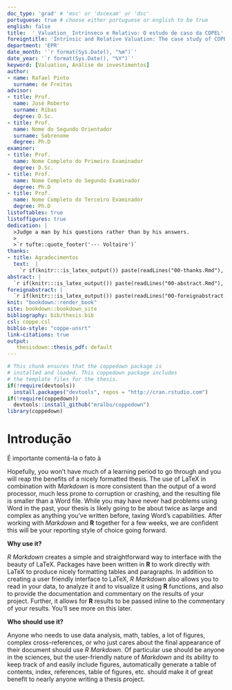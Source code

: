 ```yaml
---
doc_type: 'grad' # 'msc' or 'dscexam' or 'dsc'
portuguese: true # choose either portuguese or english to be true
english: false 
title:  '_Valuation_ Intrínseco e Relativo: O estudo de caso da COPEL'
foreigntitle: 'Intrinsic and Relative Valuation: The case study of COPEL'
department: 'EPR'
date_month: '`r format(Sys.Date(), "%m")`'
date_year: '`r format(Sys.Date(), "%Y")`'
keyword: [Valuation, Análise de investimentos]
author:
- name: Rafael Pinto
  surname: de Freitas
advisor:
- title: Prof.
  name: José Roberto
  surname: Ribas
  degree: D.Sc.
- title: Prof.
  name: Nome do Segundo Orientador
  surname: Sobrenome
  degree: Ph.D
examiner:
- title: Prof.
  name: Nome Completo do Primeiro Examinador
  degree: D.Sc.
- title: Prof.
  name: Nome Completo do Segundo Examinador
  degree: Ph.D
- title: Prof.
  name: Nome Completo do Terceiro Examinador
  degree: Ph.D
listoftables: true
listoffigures: true
dedication: |
  >Judge a man by his questions rather than by his answers.
  >
  >`r tufte::quote_footer('--- Voltaire')`
thanks:
- title: Agradecimentos
  text:  |
    `r if(knitr:::is_latex_output()) paste(readLines("00-thanks.Rmd"), collapse = '\n  ')`
abstract: |
  `r if(knitr:::is_latex_output()) paste(readLines("00-abstract.Rmd"), collapse = '\n  ')`
foreignabstract: |
  `r if(knitr:::is_latex_output()) paste(readLines("00-foreignabstract.Rmd"), collapse = '\n  ')`
knit: "bookdown::render_book"
site: bookdown::bookdown_site
bibliography: bib/thesis.bib
csl: coppe.csl
biblio-style: "coppe-unsrt"
link-citations: true
output: 
   thesisdown::thesis_pdf: default
---
```


<!--
Above is the YAML (YAML Ain't Markup Language) header that includes a lot of metadata used to produce the document.  Be careful with spacing in this header!

If you'd prefer to not include a Dedication, for example, simply delete the section entirely, or silence (add #) them. 

If you have other LaTeX packages you would like to include, delete the # before header-includes and list the packages after hyphens on new lines.

If you'd like to include a comment that won't be produced in your resulting file enclose it in a block like this.

If you receive a duplicate label error after knitting, make sure to delete the index.Rmd file and then knit again.
-->

```r
# This chunk ensures that the coppedown package is
# installed and loaded. This coppedown package includes
# the template files for the thesis.
if(!require(devtools))
  install.packages("devtools", repos = "http://cran.rstudio.com")
if(!require(coppedown))
  devtools::install_github("mralbu/coppedown")
library(coppedown)
```

<!-- On ordering the chapter files:
There are two options:
1. Name your chapter files in the order in which you want them to appear (e.g., 01-Inro, 02-Data, 03-Conclusions). 
2. Otherwise, you can specify the order in which they appear in the _bookdown.yml (for PDF only).

Do not include 00(two-hyphens)prelim.Rmd and 00-abstract.Rmd in the YAML file--they are handled in the YAML above differently for the PDF version.
-->

<!-- The {.unnumbered} option here means that the introduction will be "Chapter 0." You can also use {-} for no numbers
on chapters.
-->

# Introdução

É importante comentá-la o fato à

Hopefully, you won't have much of a learning period to go through and you will reap the benefits of a nicely formatted thesis.  The use of LaTeX in combination with _Markdown_ is more consistent than the output of a word processor, much less prone to corruption or crashing, and the resulting file is smaller than a Word file. While you may have never had problems using Word in the past, your thesis is likely going to be about twice as large and complex as anything you've written before, taxing Word's capabilities.  After working with _Markdown_ and **R** together for a few weeks, we are confident this will be your reporting style of choice going forward.

<!-- 
If you're still on the fence about using _R Markdown_, check out the resource for newbies available at <https://ismayc.github.io/rbasics-book/> or email us at <data@reed.edu>. 
-->

**Why use it?**

_R Markdown_ creates a simple and straightforward way to interface with the beauty of LaTeX.  Packages have been written in **R** to work directly with LaTeX to produce nicely formatting tables and paragraphs. In addition to creating a user friendly interface to LaTeX, _R Markdown_ also allows you to read in your data, to analyze it and to visualize it using **R** functions, and also to provide the documentation and commentary on the results of your project.  Further, it allows for **R** results to be passed inline to the commentary of your results.  You'll see more on this later.  

<!-- 
Having your code and commentary all together in one place has a plethora of benefits!
-->

**Who should use it?**

Anyone who needs to use data analysis, math, tables, a lot of figures, complex cross-references, or who just cares about the final appearance of their document should use _R Markdown_. Of particular use should be anyone in the sciences, but the user-friendly nature of _Markdown_ and its ability to keep track of and easily include figures, automatically generate a table of contents, index, references, table of figures, etc. should make it of great benefit to nearly anyone writing a thesis project.
